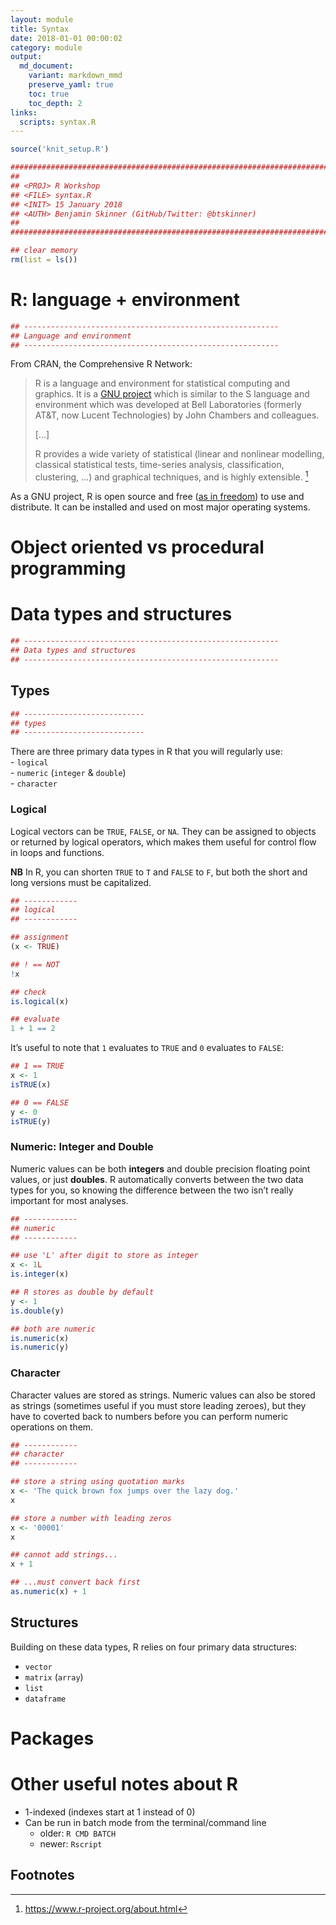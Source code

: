 ```yaml
---
layout: module
title: Syntax
date: 2018-01-01 00:00:02
category: module 
output:
  md_document:
    variant: markdown_mmd
    preserve_yaml: true
    toc: true
    toc_depth: 2
links:
  scripts: syntax.R
---
```


```r
source('knit_setup.R')
```
```r
################################################################################
##
## <PROJ> R Workshop
## <FILE> syntax.R 
## <INIT> 15 January 2018
## <AUTH> Benjamin Skinner (GitHub/Twitter: @btskinner)
##
################################################################################

## clear memory
rm(list = ls())

```

# R: language + environment
```r
## ---------------------------------------------------------
## Language and environment
## ---------------------------------------------------------
```
From CRAN, the Comprehensive R Network:

> R is a language and environment for statistical computing and
> graphics. It is a [GNU project](https://www.gnu.org) which is
> similar to the S language and environment which was developed at
> Bell Laboratories (formerly AT&T, now Lucent Technologies) by John
> Chambers and colleagues.
>
> [...] 
> 
> R provides a wide variety of statistical (linear and nonlinear
> modelling, classical statistical tests, time-series analysis,
> classification, clustering, ...) and graphical techniques, and is
> highly extensible. [^1]

As a GNU project, R is open source and free
([as in freedom](https://en.wikipedia.org/wiki/Gratis_versus_libre))
to use and distribute. It can be installed and used on most major
operating systems.

# Object oriented vs procedural programming

# Data types and structures
```r
## ---------------------------------------------------------
## Data types and structures
## ---------------------------------------------------------
```

## Types  
```r
## ---------------------------
## types
## ---------------------------
```

There are three primary data types in R that you will
regularly use:  
- `logical`  
- `numeric` (`integer` & `double`)  
- `character` 

### Logical

Logical vectors can be `TRUE`, `FALSE`, or `NA`. They can be assigned
to objects or returned by logical operators, which makes them useful
for control flow in loops and functions.

**NB** In R, you can shorten `TRUE` to `T` and `FALSE` to `F`, but
both the short and long versions must be capitalized.

```r
## ------------
## logical
## ------------

```
```r
## assignment
(x <- TRUE)

## ! == NOT
!x

## check
is.logical(x)

## evaluate
1 + 1 == 2

```

It's useful to note that `1` evaluates to `TRUE` and `0` evaluates to
`FALSE`:

```r
## 1 == TRUE
x <- 1
isTRUE(x)

## 0 == FALSE
y <- 0
isTRUE(y)

```

### Numeric: Integer and Double

Numeric values can be both **integers** and double precision floating
point values, or just **doubles**. R automatically converts between the two data
types for you, so knowing the difference between the two isn't really
important for most analyses.

```r
## ------------
## numeric
## ------------

```
```r
## use 'L' after digit to store as integer
x <- 1L
is.integer(x)

## R stores as double by default
y <- 1
is.double(y)

## both are numeric
is.numeric(x)
is.numeric(y)

```

### Character

Character values are stored as strings. Numeric values can also be
stored as strings (sometimes useful if you must store leading zeroes),
but they have to coverted back to numbers before you can perform
numeric operations on them. 

```r
## ------------
## character
## ------------

```
```r
## store a string using quotation marks
x <- 'The quick brown fox jumps over the lazy dog.'
x

## store a number with leading zeros
x <- '00001'
x

## cannot add strings...
x + 1

## ...must convert back first
as.numeric(x) + 1

```

## Structures

Building on these data types, R relies on four primary data structures:

- `vector`
- `matrix` (`array`)
- `list`
- `dataframe`

# Packages

# Other useful notes about R

- 1-indexed (indexes start at 1 instead of 0)
- Can be run in batch mode from the terminal/command line
  - older: `R CMD BATCH`
  - newer: `Rscript`

## Footnotes
[^1]:
    [https://www.r-project.org/about.html](https://www.r-project.org/about.html)  
